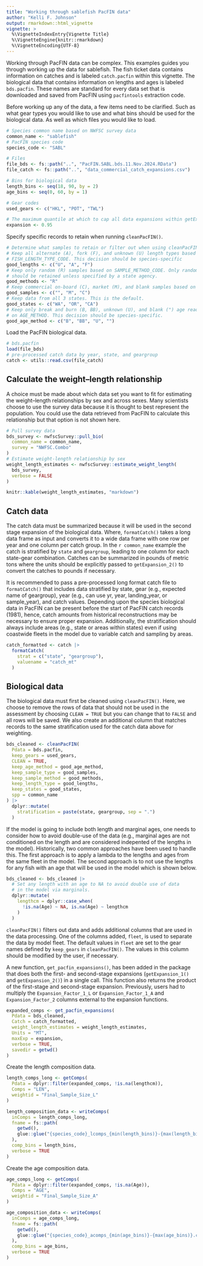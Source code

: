 ```yaml
---
title: "Working through sablefish PacFIN data"
author: "Kelli F. Johnson"
output: rmarkdown::html_vignette
vignette: >
  %\VignetteIndexEntry{Vignette Title}
  %\VignetteEngine{knitr::rmarkdown}
  %\VignetteEncoding{UTF-8}
---
```


Working through PacFIN data can be complex. This examples guides you through working up the data for sablefish. The fish ticket data contains information on catches and is labeled `catch.pacfin` within this vignette. The biological data that contains information on lengths and ages is labeled `bds.pacfin`. These names are standard for every data set that is downloaded and saved from PacFIN using `pacfintools` extraction code.

Before working up any of the data, a few items need to be clarified. Such as what gear types you would like to use and what bins should be used for the biological data. As well as which files you would like to load.

```r
# Species common name based on NWFSC survey data
common_name <- "sablefish"
# PacFIN species code
species_code <- "SABL"

# Files
file_bds <- fs::path("..", "PacFIN.SABL.bds.11.Nov.2024.RData")
file_catch <- fs::path("..", "data_commercial_catch_expansions.csv")

# Bins for biological data
length_bins <- seq(18, 90, by = 2)
age_bins <- seq(0, 60, by = 1)

# Gear codes
used_gears <- c("HKL", "POT", "TWL")

# The maximum quantile at which to cap all data expansions within getExpansion_1().
expansion <- 0.95
```

Specify specific records to retain when running `cleanPacFIN()`. 

```r
# Determine what samples to retain or filter out when using cleanPacFIN()
# Keep all alternate (A), fork (F), and unknown (U) length types based on
# FISH_LENGTH_TYPE_CODE. This decision should be species-specific
good_lengths <- c("U", "A", "F")
# Keep only random (R) samples based on SAMPLE_METHOD_CODE. Only random samples
# should be retained unless specified by a state agency.
good_methods <- "R"
# Keep commercial on-board (C), market (M), and blank samples based on SAMPLE_TYPE
good_samples <- c("", "M", "C")
# Keep data from all 3 states. This is the default.
good_states <- c("WA", "OR", "CA")
# Keep only break and burn (B, BB), unknown (U), and blank (") age reads based
# on AGE_METHOD. This decision should be species-specific.
good_age_method <- c("B", "BB", "U", "")
```

Load the PacFIN biological data.

```r
# bds.pacfin
load(file_bds)
# pre-processed catch data by year, state, and geargroup
catch <- utils::read.csv(file_catch)
```

## Calculate the weight--length relationship

A choice must be made about which data set you want to fit for estimating the weight--length relationships by sex and across sexes. Many scientists choose to use the survey data because it is thought to best represent the population. You could use the data retrieved from PacFIN to calculate this relationship but that option is not shown here.

```r
# Pull survey data
bds_survey <- nwfscSurvey::pull_bio(
  common_name = common_name,
  survey = "NWFSC.Combo"
)
# Estimate weight-length relationship by sex
weight_length_estimates <- nwfscSurvey::estimate_weight_length(
  bds_survey,
  verbose = FALSE
)
```

```r
knitr::kable(weight_length_estimates, "markdown")
```

## Catch data

The catch data must be summarized because it will be used in the second stage expansion of the biological data. Where, `formatCatch()` takes a long data frame as input and converts it to a wide data frame with one row per year and one column per catch group. In the `r common_name` example the catch is stratified by `state` and `geargroup`, leading to one column for each state-gear combination. Catches can be summarized in pounds of metric tons where the units should be explicitly passed to `getExpansion_2()` to convert the catches to pounds if necessary. 

It is recommended to pass a pre-processed long format catch file to `formatCatch()` that includes data stratified by state, gear (e.g., expected name of geargroup), year (e.g., can use yr, year, landing_year, or sample_year), and catch values. Depending upon the species biological data in PacFIN can be present before the start of PacFIN catch records (1981), hence, catch amounts from historical reconstructions may be necessary to ensure proper expansion. Additionally, the stratification should always include areas (e.g., state or areas within states) even if using coastwide fleets in the model due to variable catch and sampling by areas.


```r
catch_formatted <- catch |>
  formatCatch(
    strat = c("state", "geargroup"),
    valuename = "catch_mt"
  )
```

## Biological data

The biological data must first be cleaned using `cleanPacFIN()`. Here, we choose to remove the rows of data that should not be used in the assessment by choosing `CLEAN = TRUE` but you can change that to `FALSE` and all rows will be saved. We also create an additional column that matches records to the same stratification used for the catch data above for weighting.

```r
bds_cleaned <- cleanPacFIN(
  Pdata = bds.pacfin,
  keep_gears = used_gears,
  CLEAN = TRUE,
  keep_age_method = good_age_method,
  keep_sample_type = good_samples,
  keep_sample_method = good_methods,
  keep_length_type = good_lengths,
  keep_states = good_states,
  spp = common_name
) |>
  dplyr::mutate(
    stratification = paste(state, geargroup, sep = ".")
  )
```

If the model is going to include both length and marginal ages, one needs to consider
how to avoid double-use of the data (e.g., marginal ages are not conditioned on the 
length and are considered indepented of the lengths in the model).  Historically, two
common approaches have been used to handle this.  The first approach is to apply a 
lambda to the lengths and ages from the same fleet in the model.  The second approach
is to not use the lengths for any fish with an age that will be used in the model which
is shown below.


```r
bds_cleaned <- bds_cleaned |>
  # Set any length with an age to NA to avoid double use of data
  # in the model via marginals.
  dplyr::mutate(
    lengthcm = dplyr::case_when(
      !is.na(Age) ~ NA, is.na(Age) ~ lengthcm
    )
  )
```

`cleanPacFIN()` filters out data and adds additional columns that are used in the data processing.  One of the columns added, `fleet`, is used to separate the data by model fleet. The default values in `fleet` are set to the gear names defined by `keep_gears` in `cleanPacFIN()`.  The values in this column should be modified by the user, if necessary.

A new function, `get_pacfin_expansions()`, has been added in the package that does both the first- and second-stage expansions (`getExpansion_1()` and `getExpansion_2()`) in a single call. This function also returns the product of the first-stage and second-stage expansion. Previously, users had to multiply the `Expansion_Factor_1_L` or `Expansion_Factor_1_A` and `Expansion_Factor_2` columns external to the expansion functions. 

```r
expanded_comps <- get_pacfin_expansions(
  Pdata = bds_cleaned,
  Catch = catch_formatted,
  weight_length_estimates = weight_length_estimates,
  Units = "MT",
  maxExp = expansion,
  verbose = TRUE,
  savedir = getwd()
)
```

Create the length composition data. 

```r
length_comps_long <- getComps(
  Pdata = dplyr::filter(expanded_comps, !is.na(lengthcm)),
  Comps = "LEN",
  weightid = "Final_Sample_Size_L"
)

length_composition_data <- writeComps(
  inComps = length_comps_long,
  fname = fs::path(
    getwd(),
    glue::glue("{species_code}_lcomps_{min(length_bins)}-{max(length_bins)}.csv")
  ),
  comp_bins = length_bins,
  verbose = TRUE
)
```

Create the age composition data.

```r
age_comps_long <- getComps(
  Pdata = dplyr::filter(expanded_comps, !is.na(Age)),
  Comps = "AGE",
  weightid = "Final_Sample_Size_A"
)

age_composition_data <- writeComps(
  inComps = age_comps_long,
  fname = fs::path(
    getwd(),
    glue::glue("{species_code}_acomps_{min(age_bins)}-{max(age_bins)}.csv")
  ),
  comp_bins = age_bins,
  verbose = TRUE
)
```


